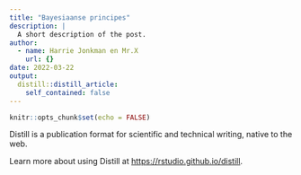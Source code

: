 ```yaml
---
title: "Bayesiaanse principes"
description: |
  A short description of the post.
author:
  - name: Harrie Jonkman en Mr.X
    url: {}
date: 2022-03-22
output:
  distill::distill_article:
    self_contained: false
---
```



```r
knitr::opts_chunk$set(echo = FALSE)
```

Distill is a publication format for scientific and technical writing, native to the web.

Learn more about using Distill at <https://rstudio.github.io/distill>.


